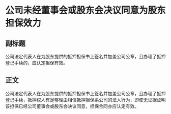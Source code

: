 # 公司未经董事会或股东会决议同意为股东担保效力
## 副标题
公司法定代表人在为股东提供的抵押担保书上签名并加盖公司公章，且办理了抵押登记手续的，应认定担保有效。
## 正文
公司法定代表人在为股东提供的抵押担保书上签名并加盖公司公章，且办理了抵押登记手续，抵押权人有足够理由相信抵押担保系公司的法人行为，即使无证据证明该担保已经公司董事会或股东会决议同意，担保合同亦应认定有效。